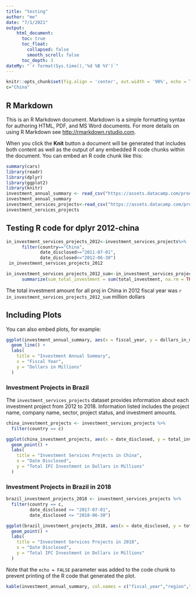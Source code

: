 ---
title: "testing"
author: "me"
date: "7/1/2021"
output: 
    html_document:
      toc: true
      toc_float:
        collapsed: false
        smooth_scroll: false
      toc_depth: 3
dateMy: "`r format(Sys.time(),'%d %B %Y')`"
---

```{r setup, include = FALSE}
knitr::opts_chunk$set(fig.align = 'center', out.width = '90%', echo = TRUE)
c="China"
```

## R Markdown

This is an R Markdown document. Markdown is a simple formatting syntax for authoring HTML, PDF, and MS Word documents. For more details on using R Markdown see <http://rmarkdown.rstudio.com>.

When you click the **Knit** button a document will be generated that includes both content as well as the output of any embedded R code chunks within the document. You can embed an R code chunk like this:

```{r cars}
summary(cars)
library(readr)
library(dplyr)
library(ggplot2)
library(knitr)
investment_annual_summary <- read_csv("https://assets.datacamp.com/production/repositories/5756/datasets/d0251f26117bbcf0ea96ac276555b9003f4f7372/investment_annual_summary.csv")
investment_annual_summary
investment_services_projects<-read_csv("https://assets.datacamp.com/production/repositories/5756/datasets/bcb2e39ecbe521f4b414a21e35f7b8b5c50aec64/investment_services_projects.csv")
investment_services_projects
```
## Testing R code for dplyr 2012-china
```{r in_investment_services_projects_2012, echo=FALSE}
in_investment_services_projects_2012<-investment_services_projects%>%
      filter(country=="China",
             date_disclosed>="2011-07-01",
             date_disclosed<="2012-06-30")
 in_investment_services_projects_2012
```

```{r in_investment_services_projects_2012 sum}
in_investment_services_projects_2012_sum<-in_investment_services_projects_2012%>%
      summarize(sum_total_investment = sum(total_investment, na.rm = TRUE)) 
```
The total investment amount for all proj in China in 2012 fiscal year was `r in_investment_services_projects_2012_sum` million dollars

## Including Plots

You can also embed plots, for example:

```{r}
ggplot(investment_annual_summary, aes(x = fiscal_year, y = dollars_in_millions, color = region)) +
  geom_line() +
  labs(
    title = "Investment Annual Summary",
    x = "Fiscal Year",
    y = "Dollars in Millions"
  )
```
### Investment Projects in Brazil

The `investment_services_projects` dataset provides information about each investment project from 2012 to 2018. Information listed includes the project name, company name, sector, project status, and investment amounts.
```{r China-investment-projects}
china_investment_projects <- investment_services_projects %>%
  filter(country == c) 

ggplot(china_investment_projects, aes(x = date_disclosed, y = total_investment, color = status)) +
  geom_point() +
  labs(
    title = "Investment Services Projects in China",
    x = "Date Disclosed",
    y = "Total IFC Investment in Dollars in Millions"
  )
```

### Investment Projects in Brazil in 2018

```{r brazil-investment-projects-2018}
brazil_investment_projects_2018 <- investment_services_projects %>%
  filter(country == c,
         date_disclosed >= "2017-07-01",
         date_disclosed <= "2018-06-30") 

ggplot(brazil_investment_projects_2018, aes(x = date_disclosed, y = total_investment, color = status)) +
  geom_point() +
  labs(
    title = "Investment Services Projects in 2018",
    x = "Date Disclosed",
    y = "Total IFC Investment in Dollars in Millions"
  ) 
```
Note that the `echo = FALSE` parameter was added to the code chunk to prevent printing of the R code that generated the plot.
```{r tables}
kable(investment_annual_summary, col.names = c("fiscal_year","region","dollars_in_millions"), align = "ccc", caption = "Table 1.1 The total investment summary for each region for the 2012 to 2018 fiscal years.")
```